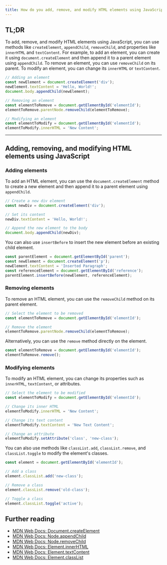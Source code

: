 ```yaml
---
title: How do you add, remove, and modify HTML elements using JavaScript?
---
```


## TL;DR

To add, remove, and modify HTML elements using JavaScript, you can use methods like `createElement`, `appendChild`, `removeChild`, and properties like `innerHTML` and `textContent`. For example, to add an element, you can create it using `document.createElement` and then append it to a parent element using `appendChild`. To remove an element, you can use `removeChild` on its parent. To modify an element, you can change its `innerHTML` or `textContent`.

```javascript
// Adding an element
const newElement = document.createElement('div');
newElement.textContent = 'Hello, World!';
document.body.appendChild(newElement);

// Removing an element
const elementToRemove = document.getElementById('elementId');
elementToRemove.parentNode.removeChild(elementToRemove);

// Modifying an element
const elementToModify = document.getElementById('elementId');
elementToModify.innerHTML = 'New Content';
```

---

## Adding, removing, and modifying HTML elements using JavaScript

### Adding elements

To add an HTML element, you can use the `document.createElement` method to create a new element and then append it to a parent element using `appendChild`.

```javascript
// Create a new div element
const newDiv = document.createElement('div');

// Set its content
newDiv.textContent = 'Hello, World!';

// Append the new element to the body
document.body.appendChild(newDiv);
```

You can also use `insertBefore` to insert the new element before an existing child element.

```javascript
const parentElement = document.getElementById('parent');
const newElement = document.createElement('p');
newElement.textContent = 'Inserted Paragraph';
const referenceElement = document.getElementById('reference');
parentElement.insertBefore(newElement, referenceElement);
```

### Removing elements

To remove an HTML element, you can use the `removeChild` method on its parent element.

```javascript
// Select the element to be removed
const elementToRemove = document.getElementById('elementId');

// Remove the element
elementToRemove.parentNode.removeChild(elementToRemove);
```

Alternatively, you can use the `remove` method directly on the element.

```javascript
const elementToRemove = document.getElementById('elementId');
elementToRemove.remove();
```

### Modifying elements

To modify an HTML element, you can change its properties such as `innerHTML`, `textContent`, or attributes.

```javascript
// Select the element to be modified
const elementToModify = document.getElementById('elementId');

// Change its inner HTML
elementToModify.innerHTML = 'New Content';

// Change its text content
elementToModify.textContent = 'New Text Content';

// Change an attribute
elementToModify.setAttribute('class', 'new-class');
```

You can also use methods like `classList.add`, `classList.remove`, and `classList.toggle` to modify the element's classes.

```javascript
const element = document.getElementById('elementId');

// Add a class
element.classList.add('new-class');

// Remove a class
element.classList.remove('old-class');

// Toggle a class
element.classList.toggle('active');
```

## Further reading

- [MDN Web Docs: Document.createElement](https://developer.mozilla.org/en-US/docs/Web/API/Document/createElement)
- [MDN Web Docs: Node.appendChild](https://developer.mozilla.org/en-US/docs/Web/API/Node/appendChild)
- [MDN Web Docs: Node.removeChild](https://developer.mozilla.org/en-US/docs/Web/API/Node/removeChild)
- [MDN Web Docs: Element.innerHTML](https://developer.mozilla.org/en-US/docs/Web/API/Element/innerHTML)
- [MDN Web Docs: Element.textContent](https://developer.mozilla.org/en-US/docs/Web/API/Node/textContent)
- [MDN Web Docs: Element.classList](https://developer.mozilla.org/en-US/docs/Web/API/Element/classList)

